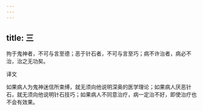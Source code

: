 ```yaml
---
---
---
```

title: 三
---




拘于鬼神者，不可与言至德；恶于针石者，不可与言至巧；病不许治者，病必不治，治之无功矣。

译文

如果病人为鬼神迷信所束缚，就无须向他说明深奥的医学理论；如果病人厌恶针石，就无须向他说明针石技巧；如果病人不同意治疗，病一定治不好，即使治疗也不会有效果。
